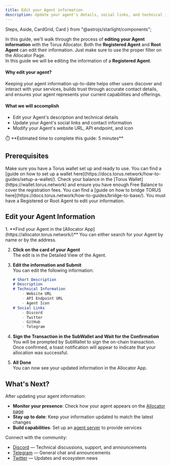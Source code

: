 ```yaml
---
title: Edit your Agent information
description: Update your agent's details, social links, and technical information.
---
```


  Steps,
  Aside,
  CardGrid,
  Card
} from "@astrojs/starlight/components";




In this guide, we'll walk through the process of **editing your Agent information** with the Torus Allocator.
Both the **Registered Agent** and **Root Agent** can edit their information. Just make sure to use the proper filter on the Allocator Page.  
In this guide we will be editing the information of a **Registered Agent**.

#### Why edit your agent?

Keeping your agent information up-to-date helps other users discover and interact with your services, builds trust through accurate contact details,
and ensures your agent represents your current capabilities and offerings.

#### What we will accomplish

- Edit your Agent's description and technical details
- Update your Agent's social links and contact information
- Modify your Agent's website URL, API endpoint, and icon

<Aside>
⏱️ **Estimated time to complete this guide: 5 minutes**
</Aside>

## Prerequisites

<CardGrid>
  <Card title="Torus Wallet" icon="seti:license">
    Make sure you have a Torus wallet set up and ready to use.
    You can find a [guide on how to set up a wallet here](https://docs.torus.network/how-to-guides/setup-a-wallet/).
  </Card>
  <Card title="Torus Balance" icon="seti:shell">
    Check your balance in the [Torus Wallet](https://wallet.torus.network) and ensure you have enough Free Balance to cover the registration fees.
    You can find a [guide on how to bridge TORUS here](https://docs.torus.network/how-to-guides/bridge-to-base/).
  </Card>
  <Card title="Registered or Root Agent" icon="seti:license">
    You must have a Registered or Root Agent to edit your information.
  </Card>
  </CardGrid>


  ## Edit your Agent Information

<Steps>
1. **Find your Agent in the [Allocator App](https://allocator.torus.network/)**   
    You can either search for your Agent by name or by the address.  

   <ClickableImage src={registeredAgents} alt="Allocator Page" />

2. **Click on the card of your Agent**    
    The edit is in the Detailed View of the Agent.
   <ClickableImage src={editAgent} alt="Edit Agent" />

3. **Edit the information and Submit**  
    You can edit the following information:
    ```md
    # Short Description 
    # Description
    # Technical Information
        - Website URL
        - API Endpoint URL
        - Agent Icon
    # Social Links
        - Discord
        - Twitter
        - GitHub
        - Telegram
    ```
4. **Sign the Transaction in the SubWallet and Wait for the Confirmation**   
  You will be prompted by SubWallet to sign the on-chain transaction.
  Once confirmed, a toast notification will appear to indicate that your allocation was successful.
    <ClickableImage src={toastExample} alt="Allocator Success Toast" />

5. **All Done**  
  You can now see your updated information in the Allocator App.

  
</Steps>

## What's Next?

After updating your agent information:

- **Monitor your presence**: Check how your agent appears on the [Allocator page](https://allocator.torus.network/)
- **Stay up to date**: Keep your information updated to match the latest changes
- **Build capabilities**: Set up an [agent server](https://docs.torus.network/how-to-guides/setup-agent-server/) to provide services

 Connect with the community:
- [Discord](https://discord.gg/torus) — Technical discussions, support, and announcements
- [Telegram](https://t.me/torusnetwork) — General chat and announcements
- [Twitter](https://x.com/torus_network) — Updates and ecosystem news  